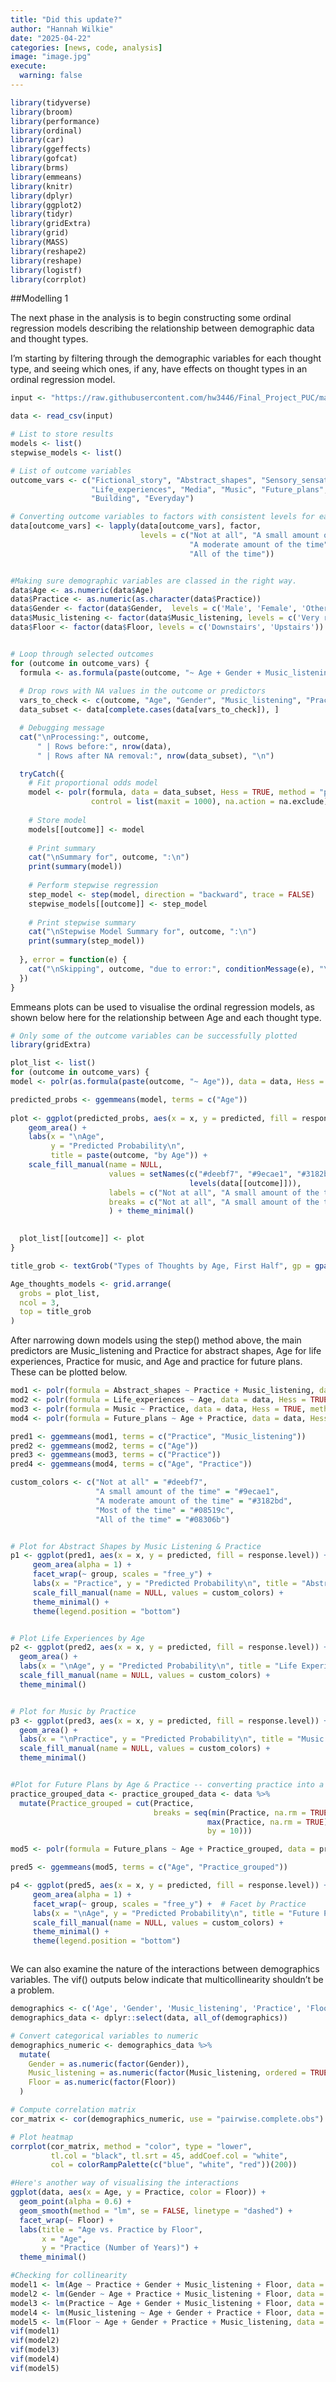 ```yaml
---
title: "Did this update?"
author: "Hannah Wilkie"
date: "2025-04-22"
categories: [news, code, analysis]
image: "image.jpg"
execute:
  warning: false
---
```

```r
library(tidyverse)
library(broom)
library(performance)
library(ordinal)
library(car)
library(ggeffects)
library(gofcat)
library(brms)
library(emmeans)
library(knitr)
library(dplyr)
library(ggplot2)
library(tidyr)
library(gridExtra)
library(grid)
library(MASS) 
library(reshape2) 
library(reshape) 
library(logistf)
library(corrplot)
```


##Modelling 1

The next phase in the analysis is to begin constructing some ordinal regression models describing the relationship between demographic data and thought types.

I'm starting by filtering through the demographic variables for each thought type, and seeing which ones, if any, have effects on thought types in an ordinal regression model.

```r
input <- "https://raw.githubusercontent.com/hw3446/Final_Project_PUC/main/data/data.csv"

data <- read_csv(input)
```


```r
# List to store results
models <- list()
stepwise_models <- list()

# List of outcome variables
outcome_vars <- c("Fictional_story", "Abstract_shapes", "Sensory_sensations", 
                  "Life_experiences", "Media", "Music", "Future_plans", 
                  "Building", "Everyday")

# Converting outcome variables to factors with consistent levels for each thought type
data[outcome_vars] <- lapply(data[outcome_vars], factor, 
                             levels = c("Not at all", "A small amount of the time", 
                                        "A moderate amount of the time", "Most of the time", 
                                        "All of the time"))


#Making sure demographic variables are classed in the right way.
data$Age <- as.numeric(data$Age)
data$Practice <- as.numeric(as.character(data$Practice))
data$Gender <- factor(data$Gender,  levels = c('Male', 'Female', 'Other'))
data$Music_listening <- factor(data$Music_listening, levels = c('Very rarely', 'Somewhat rarely', 'Moderately frequently', 'Frequently', 'Very frequently'))
data$Floor <- factor(data$Floor, levels = c('Downstairs', 'Upstairs'))


# Loop through selected outcomes
for (outcome in outcome_vars) {
  formula <- as.formula(paste(outcome, "~ Age + Gender + Music_listening + Practice + Floor"))
  
  # Drop rows with NA values in the outcome or predictors
  vars_to_check <- c(outcome, "Age", "Gender", "Music_listening", "Practice", "Floor")
  data_subset <- data[complete.cases(data[vars_to_check]), ]

  # Debugging message
  cat("\nProcessing:", outcome, 
      " | Rows before:", nrow(data), 
      " | Rows after NA removal:", nrow(data_subset), "\n")

  tryCatch({
    # Fit proportional odds model
    model <- polr(formula, data = data_subset, Hess = TRUE, method = "probit", 
                  control = list(maxit = 1000), na.action = na.exclude)
    
    # Store model
    models[[outcome]] <- model
    
    # Print summary
    cat("\nSummary for", outcome, ":\n")
    print(summary(model))
    
    # Perform stepwise regression
    step_model <- step(model, direction = "backward", trace = FALSE)
    stepwise_models[[outcome]] <- step_model
    
    # Print stepwise summary
    cat("\nStepwise Model Summary for", outcome, ":\n")
    print(summary(step_model))
    
  }, error = function(e) {
    cat("\nSkipping", outcome, "due to error:", conditionMessage(e), "\n")
  })
}

```


Emmeans plots can be used to visualise the ordinal regression models, as shown below here for the relationship between Age and each thought type.
```r
# Only some of the outcome variables can be successfully plotted
library(gridExtra)

plot_list <- list()
for (outcome in outcome_vars) {
model <- polr(as.formula(paste(outcome, "~ Age")), data = data, Hess = TRUE)

predicted_probs <- ggemmeans(model, terms = c("Age"))
  
plot <- ggplot(predicted_probs, aes(x = x, y = predicted, fill = response.level)) +
    geom_area() + 
    labs(x = "\nAge", 
         y = "Predicted Probability\n", 
         title = paste(outcome, "by Age")) +
    scale_fill_manual(name = NULL,
                      values = setNames(c("#deebf7", "#9ecae1", "#3182bd", "#08519c", "#08306b"),
                                        levels(data[[outcome]])),
                      labels = c("Not at all", "A small amount of the time", "A moderate amount of the time", "Most of the time", "All of the time"),
                      breaks = c("Not at all", "A small amount of the time", "A moderate amount of the time", "Most of the time", "All of the time")
                      ) + theme_minimal()
  

  plot_list[[outcome]] <- plot
}

title_grob <- textGrob("Types of Thoughts by Age, First Half", gp = gpar(fontsize = 16, fontface = "bold"))

Age_thoughts_models <- grid.arrange(
  grobs = plot_list, 
  ncol = 3, 
  top = title_grob  
)

```


After narrowing down models using the step() method above, the main predictors are Music_listening and Practice for abstract shapes, Age for life experiences, Practice for music, and Age and practice for future plans. These can be plotted below.

```r
mod1 <- polr(formula = Abstract_shapes ~ Practice + Music_listening, data = data, Hess = TRUE, method = "probit")
mod2 <- polr(formula = Life_experiences ~ Age, data = data, Hess = TRUE, method = "probit")
mod3 <- polr(formula = Music ~ Practice, data = data, Hess = TRUE, method = "probit")
mod4 <- polr(formula = Future_plans ~ Age + Practice, data = data, Hess = TRUE, method = "probit")

pred1 <- ggemmeans(mod1, terms = c("Practice", "Music_listening"))
pred2 <- ggemmeans(mod2, terms = c("Age"))
pred3 <- ggemmeans(mod3, terms = c("Practice"))
pred4 <- ggemmeans(mod4, terms = c("Age", "Practice"))

custom_colors <- c("Not at all" = "#deebf7", 
                   "A small amount of the time" = "#9ecae1", 
                   "A moderate amount of the time" = "#3182bd", 
                   "Most of the time" = "#08519c", 
                   "All of the time" = "#08306b")


# Plot for Abstract Shapes by Music Listening & Practice
p1 <- ggplot(pred1, aes(x = x, y = predicted, fill = response.level)) +
     geom_area(alpha = 1) + 
     facet_wrap(~ group, scales = "free_y") +  
     labs(x = "Practice", y = "Predicted Probability\n", title = "Abstract Shapes by Practice, Faceted by Classical Music Listening") +
     scale_fill_manual(name = NULL, values = custom_colors) +
     theme_minimal() +
     theme(legend.position = "bottom")


# Plot Life Experiences by Age
p2 <- ggplot(pred2, aes(x = x, y = predicted, fill = response.level)) +
  geom_area() + 
  labs(x = "\nAge", y = "Predicted Probability\n", title = "Life Experiences by Age") +
  scale_fill_manual(name = NULL, values = custom_colors) +
  theme_minimal()


# Plot for Music by Practice
p3 <- ggplot(pred3, aes(x = x, y = predicted, fill = response.level)) +
  geom_area() + 
  labs(x = "\nPractice", y = "Predicted Probability\n", title = "Music by Practice") +
  scale_fill_manual(name = NULL, values = custom_colors) +
  theme_minimal()


#Plot for Future Plans by Age & Practice -- converting practice into a grouped variable for readability
practice_grouped_data <- practice_grouped_data <- data %>%
  mutate(Practice_grouped = cut(Practice, 
                                breaks = seq(min(Practice, na.rm = TRUE), 
                                            max(Practice, na.rm = TRUE), 
                                            by = 10)))

mod5 <- polr(formula = Future_plans ~ Age + Practice_grouped, data = practice_grouped_data, Hess = TRUE, method = "probit")

pred5 <- ggemmeans(mod5, terms = c("Age", "Practice_grouped"))

p4 <- ggplot(pred5, aes(x = x, y = predicted, fill = response.level)) +
     geom_area(alpha = 1) +
     facet_wrap(~ group, scales = "free_y") +  # Facet by Practice
     labs(x = "\nAge", y = "Predicted Probability\n", title = "Future Plans by Age, Faceted by Practice") +
     scale_fill_manual(name = NULL, values = custom_colors) +
     theme_minimal() +
     theme(legend.position = "bottom")



```

We can also examine the nature of the interactions between demographics variables. The vif() outputs below indicate that multicollinearity shouldn't be a problem.

```r
demographics <- c('Age', 'Gender', 'Music_listening', 'Practice', 'Floor')
demographics_data <- dplyr::select(data, all_of(demographics))

# Convert categorical variables to numeric
demographics_numeric <- demographics_data %>%
  mutate(
    Gender = as.numeric(factor(Gender)),
    Music_listening = as.numeric(factor(Music_listening, ordered = TRUE)),  
    Floor = as.numeric(factor(Floor))
  ) 

# Compute correlation matrix
cor_matrix <- cor(demographics_numeric, use = "pairwise.complete.obs")

# Plot heatmap
corrplot(cor_matrix, method = "color", type = "lower", 
         tl.col = "black", tl.srt = 45, addCoef.col = "white", 
         col = colorRampPalette(c("blue", "white", "red"))(200))

#Here's another way of visualising the interactions
ggplot(data, aes(x = Age, y = Practice, color = Floor)) +
  geom_point(alpha = 0.6) +  
  geom_smooth(method = "lm", se = FALSE, linetype = "dashed") +
  facet_wrap(~ Floor) +
  labs(title = "Age vs. Practice by Floor",
       x = "Age", 
       y = "Practice (Number of Years)") +
  theme_minimal()

#Checking for collinearity
model1 <- lm(Age ~ Practice + Gender + Music_listening + Floor, data = demographics_numeric)
model2 <- lm(Gender ~ Age + Practice + Music_listening + Floor, data = demographics_numeric)
model3 <- lm(Practice ~ Age + Gender + Music_listening + Floor, data = demographics_numeric)
model4 <- lm(Music_listening ~ Age + Gender + Practice + Floor, data = demographics_numeric)
model5 <- lm(Floor ~ Age + Gender + Practice + Music_listening, data = demographics_numeric)
vif(model1)
vif(model2)
vif(model3)
vif(model4)
vif(model5)


```
